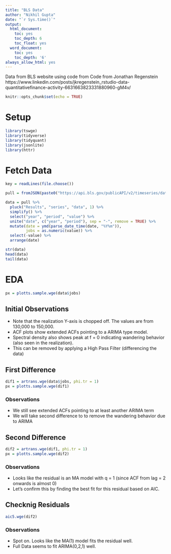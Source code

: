 ```yaml
---
title: "BLS Data"
author: "Nikhil Gupta"
date: "`r Sys.time()`"
output:
  html_document:
    toc: yes
    toc_depth: 6
    toc_float: yes
  word_document:
    toc: yes
    toc_depth: '6'
always_allow_html: yes
---
```


Data from BLS website using code from Code from Jonathan Regenstein
https://www.linkedin.com/posts/jkregenstein_rstudio-data-quantitativefinance-activity-6631663823331880960-gM4v/

```r
knitr::opts_chunk$set(echo = TRUE)
```

# Setup

```r
library(tswge)
library(tidyverse)
library(tidyquant)
library(jsonlite)
library(httr)
```

# Fetch Data
```r
key = readLines(file.choose())
```

```r
pull = fromJSON(paste0("https://api.bls.gov/publicAPI/v2/timeseries/data/CES0000000001?registrationkey=", key, "&catalog=true&startyear=2001&endyear=2020")) 

data = pull %>%
  pluck("Results", "series", "data", 1) %>% 
  simplify() %>% 
  select("year", "period", "value") %>% 
  unite("date", c("year", "period"), sep = "-", remove = TRUE) %>% 
  mutate(date = ymd(parse_date_time(date, "%Y%m")),
         jobs = as.numeric(value)) %>% 
  select(-value) %>% 
  arrange(date)

str(data)
head(data)
tail(data)
```

# EDA

```r
px = plotts.sample.wge(data$jobs)
```


## Initial Observations
* Note that the realization Y-axis is chopped off. The values are from 130,000 to 150,000.
* ACF plots show extended ACFs pointing to a ARIMA type model.
* Spectral density also shows peak at f = 0 indicating wandering behavior (also seen in the realization).
* This can be removed by applying a High Pass Filter (differencing the data)

## First Difference
```r
dif1 = artrans.wge(data$jobs, phi.tr = 1)
px = plotts.sample.wge(dif1)
```

### Observations
* We still see extended ACFs pointing to at least another ARIMA term 
* We will take second difference to to remove the wandering behavior due to ARIMA

## Second Difference
```r
dif2 = artrans.wge(dif1, phi.tr = 1)
px = plotts.sample.wge(dif2)
```

### Observations
* Looks like the residual is an MA model with q = 1 (since ACF from lag = 2 onwards is almost 0)
* Let's confirm this by finding the best fit for this residual based on AIC.

## Checknig Residuals
```r
aic5.wge(dif2)
```

### Observations
* Spot on. Looks like the MA(1) model fits the residual well.
* Full Data seems to fit ARIMA(0,2,1) well.